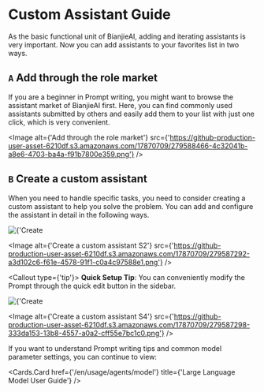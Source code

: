 # Custom Assistant Guide

As the basic functional unit of BianjieAI, adding and iterating assistants is very important. Now you can add assistants to your favorites list in two ways.

## `A` Add through the role market

If you are a beginner in Prompt writing, you might want to browse the assistant market of BianjieAI first. Here, you can find commonly used assistants submitted by others and easily add them to your list with just one click, which is very convenient.

<Image alt={'Add through the role market'} src={'https://github-production-user-asset-6210df.s3.amazonaws.com/17870709/279588466-4c32041b-a8e6-4703-ba4a-f91b7800e359.png'} />

## `B` Create a custom assistant

When you need to handle specific tasks, you need to consider creating a custom assistant to help you solve the problem. You can add and configure the assistant in detail in the following ways.

<Cards rows={2}>
  <Image alt={'Create a custom assistant S1'} src={'https://github-production-user-asset-6210df.s3.amazonaws.com/17870709/279587283-a3ea8dfd-70fb-47ee-ab00-e3911ac6a939.png'} />

  <Image alt={'Create a custom assistant S2'} src={'https://github-production-user-asset-6210df.s3.amazonaws.com/17870709/279587292-a3d102c6-f61e-4578-91f1-c0a4c97588e1.png'} />
</Cards>

<Callout type={'tip'}>
  **Quick Setup Tip**: You can conveniently modify the Prompt through the quick edit button in the sidebar.
</Callout>

<Cards rows={2}>
  <Image alt={'Create a custom assistant S3'} src={'https://github-production-user-asset-6210df.s3.amazonaws.com/17870709/279587294-388d1877-193e-4a50-9fe8-8fbcc3ccefa0.png'} />

  <Image alt={'Create a custom assistant S4'} src={'https://github-production-user-asset-6210df.s3.amazonaws.com/17870709/279587298-333da153-13b8-4557-a0a2-cff55e7bc1c0.png'} />
</Cards>

If you want to understand Prompt writing tips and common model parameter settings, you can continue to view:

<Cards>
  <Cards.Card href={'/en/usage/agents/prompt'} title={'Prompt User Guide'} />

  <Cards.Card href={'/en/usage/agents/model'} title={'Large Language Model User Guide'} />
</Cards>
